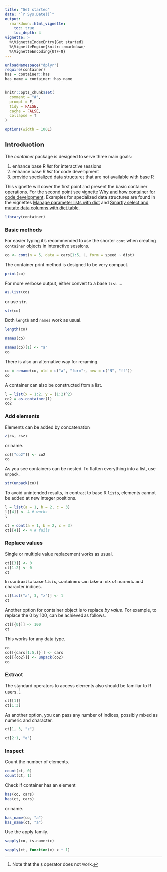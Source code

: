 ```yaml
---
title: "Get started"
date: "`r Sys.Date()`"
output:
  rmarkdown::html_vignette:
    toc: true
    toc_depth: 4
vignette: >
  %\VignetteIndexEntry{Get started}
  %\VignetteEngine{knitr::rmarkdown}
  %\VignetteEncoding{UTF-8}
---
```


```r
unloadNamespace("dplyr")
require(container)
has = container::has
has_name = container::has_name


knitr::opts_chunk$set(
  comment = "#",
  prompt = F,
  tidy = FALSE,
  cache = FALSE,
  collapse = T
)

options(width = 100L)
```

## Introduction

The *container* package is designed to serve three main goals:

1. enhance base R *list* for interactive sessions
2. enhance base R *list* for code development
3. provide specialized data structures that are not available with base R

This vignette will cover the first point and present the basic container 
operations.
For the second point see
vignette [Why and how container for code development](code-development.html).
Examples for specialized data structures are found in the vignettes
[Manage parameter lists with dict](parameter-list.html)
and [Smartly select and mutate data columns with dict.table](smart-select-and-mutate.html).

```r
library(container)
```


### Basic methods

For easier typing it's recommended to use the shorter `cont` when creating
`container` objects in interactive sessions.
```r
co <- cont(n = 5, data = cars[1:5, ], form = speed ~ dist)
```

The container print method is designed to be very compact.
```r
print(co)
```

For more verbose output, either convert to a base `list` ...
```r
as.list(co)
```

or use `str`.
```r
str(co)
```

Both `length` and `names` work as usual.
```r
length(co)

names(co)

names(co)[1] <- "a"
co
```

There is also an alternative way for renaming.
```r
co = rename(co, old = c("a", "form"), new = c("N", "ff"))
co
```
A container can also be constructed from a list.
```r
l = list(x = 1:2, y = (1:2)^2)
co2 = as.container(l)
co2
```

### Add elements

Elements can be added by concatenation
```r
c(co, co2)
```
or name.
```r
co[["co2"]] <- co2
co
```
As you see containers can be nested. To flatten everything into a list, use `unpack`.
```r
str(unpack(co))
```

To avoid unintended results, in contrast to base R `list`s, elements cannot 
be added at new integer positions.
```r
l = list(a = 1, b = 2, c = 3)
l[[4]] <- 4 # works
l

ct = cont(a = 1, b = 2, c = 3)
ct[[4]] <- 4 # fails
```


### Replace values

Single or multiple value replacement works as usual.
```r
ct[[3]] <- 0
ct[1:2] <- 0
ct
```

In contrast to base `list`s, containers can take a mix of numeric and character
indices.
```r
ct[list("a", 3, "z")] <- 1
ct
```

Another option for container object is to replace *by value*. For example, to 
replace the 0 by 100, can be achieved as follows.
```r
ct[[{0}]] <- 100
ct
```

This works for any data type.
```r
co
co[[{cars[1:5,]}]] <- cars
co[[{co2}]] <- unpack(co2)
co
```


### Extract
The standard operators to access elements also should be familiar to R users.
^[Note that the `$` operator does not work.]
```r
ct[[1]]
ct[1:3]
```

As another option, you can pass any number of indices, possibly mixed as numeric
and character.
```r
ct[1, 3, "z"]

ct[2:1, "a"]
```

### Inspect
Count the number of elements.
```r
count(ct, 0)
count(ct, 1)
```

Check if container has an element
```r
has(co, cars)
has(ct, cars)
```

or name.
```r
has_name(co, "a")
has_name(ct, "a")
```
 

Use the apply family.
```r
sapply(co, is.numeric)

sapply(ct, function(x) x + 1)
```

